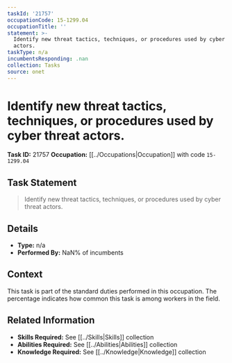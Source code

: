 ```yaml
---
taskId: '21757'
occupationCode: 15-1299.04
occupationTitle: ''
statement: >-
  Identify new threat tactics, techniques, or procedures used by cyber threat
  actors.
taskType: n/a
incumbentsResponding: .nan
collection: Tasks
source: onet
---
```

# Identify new threat tactics, techniques, or procedures used by cyber threat actors.

**Task ID:** 21757
**Occupation:** [[../Occupations|Occupation]] with code `15-1299.04`

## Task Statement

> Identify new threat tactics, techniques, or procedures used by cyber threat actors.

## Details

- **Type:** n/a
- **Performed By:** NaN% of incumbents

## Context

This task is part of the standard duties performed in this occupation. The percentage indicates how common this task is among workers in the field.

## Related Information

- **Skills Required:** See [[../Skills|Skills]] collection
- **Abilities Required:** See [[../Abilities|Abilities]] collection
- **Knowledge Required:** See [[../Knowledge|Knowledge]] collection
